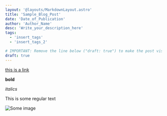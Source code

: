 ```yaml
---
layout: '@layouts/MarkdownLayout.astro'
title: 'Sample_Blog_Post'
date: 'Date_of_Publication'
author: 'Author_Name'
desc: 'Write_your_description_here'
tags:
  - 'insert_tags'
  - 'insert_tags_2'

# IMPORTANT: Remove the line below ("draft: true") to make the post visible
draft: true
---
```


[this is a link](https://www.byran.tech)

**bold**

_italics_

This is some regular text

![Some image](https://images.unsplash.com/photo-1532186773960-85649e5cb70b)
